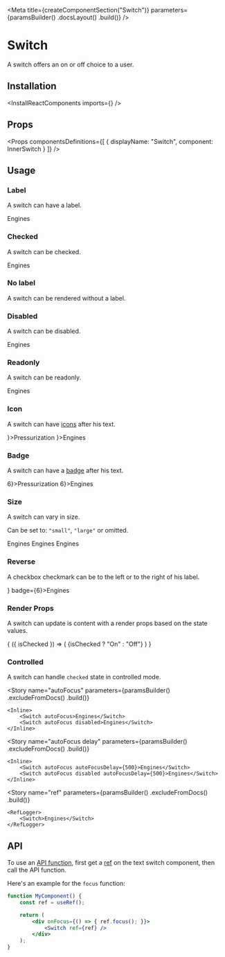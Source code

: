 
<Meta
    title={createComponentSection("Switch")}
    parameters={paramsBuilder()
        .docsLayout(<ReactComponentsLayout sourcePath="/packages/react-components/src/toggle/src" />)
        .build()}
/>

# Switch

A switch offers an on or off choice to a user.

## Installation

<InstallReactComponents imports={<Imports />} />

## Props

<Props
    componentsDefinitions={[
        { displayName: "Switch", component: InnerSwitch }
    ]}
/>

## Usage

### Label

A switch can have a label.

<Preview>
    <Story name="label">
        <Switch>Engines</Switch>
    </Story>
</Preview>

### Checked

A switch can be checked.

<Preview>
    <Story name="checked">
        <Switch defaultChecked>Engines</Switch>
    </Story>
</Preview>


### No label

A switch can be rendered without a label.

<Preview>
    <Story name="no label">
        <Switch />
    </Story>
</Preview>

### Disabled

A switch can be disabled.

<Preview>
    <Story name="disabled">
        <Switch disabled>Engines</Switch>
    </Story>
</Preview>

### Readonly

A switch can be readonly.

<Preview>
    <Story name="readonly">
        <Switch readOnly>Engines</Switch>
    </Story>
</Preview>

### Icon

A switch can have [icons](?path=/docs/materials-icons--page) after his text.

<Preview>
    <Story name="icon">
        <Inline>
            <Switch icon={<LightbulbIcon />}>Pressurization</Switch>
            <Switch icon={<IconGroup><LightbulbIcon /><LightbulbIcon /></IconGroup>}>Engines</Switch>
        </Inline>
    </Story>
</Preview>

### Badge

A switch can have a [badge](?path=/docs/components-badge--default-story) after his text.

<Preview>
    <Story name="badge">
        <Inline>
            <Switch badge={<Badge>6</Badge>}>Pressurization</Switch>
            <Switch badge={<Badge variant="inline">6</Badge>}>Engines</Switch>
        </Inline>
    </Story>
</Preview>

### Size

A switch can vary in size.

Can be set to: `"small"`, `"large"` or omitted.

<Preview>
    <Story name="size">
        <Inline align="end">
            <Switch size="small">Engines</Switch>
            <Switch>Engines</Switch>
            <Switch size="large">Engines</Switch>
        </Inline>
    </Story>
</Preview>

### Reverse

A checkbox checkmark can be to the left or to the right of his label.

<Preview>
    <Story name="reverse">
        <Switch reverse icon={<InfoIcon />} badge={<Badge variant="inline">6</Badge>}>Engines</Switch>
    </Story>
</Preview>

### Render Props

A switch can update is content with a render props based on the state values.

<Preview>
    <Story name="render props">
        <Switch>
            {
                ({ isChecked }) => (
                    <span className="label">{isChecked ? "On" : "Off"}</span>
                )
            }
        </Switch>
    </Story>
</Preview>

### Controlled

A switch can handle `checked` state in controlled mode.

<FilePreview filePath="/switch/stories/ControlledSwitch">
    <ControlledSwitch />
</FilePreview>

<Story
    name="autoFocus"
    parameters={paramsBuilder()
        .excludeFromDocs()
        .build()}
>
    <Inline>
        <Switch autoFocus>Engines</Switch>
        <Switch autoFocus disabled>Engines</Switch>
    </Inline>
</Story>

<Story
    name="autoFocus delay"
    parameters={paramsBuilder()
        .excludeFromDocs()
        .build()}
>
    <Inline>
        <Switch autoFocus autoFocusDelay={500}>Engines</Switch>
        <Switch autoFocus disabled autoFocusDelay={500}>Engines</Switch>
    </Inline>
</Story>

<Story
    name="ref"
    parameters={paramsBuilder()
        .excludeFromDocs()
        .build()}
>
    <RefLogger>
        <Switch>Engines</Switch>
    </RefLogger>
</Story>

## API

To use an [API function](https://developer.mozilla.org/en-US/docs/Web/API/HTMLInputElement#Methods), first get a [ref](https://reactjs.org/docs/refs-and-the-dom.html) on the text switch component, then call the API function.

Here's an example for the `focus` function:

```jsx dark
function MyComponent() {
    const ref = useRef();

    return (
        <div onFocus={() => { ref.focus(); }}>
            <Switch ref={ref} />
        </div>
    );
}

